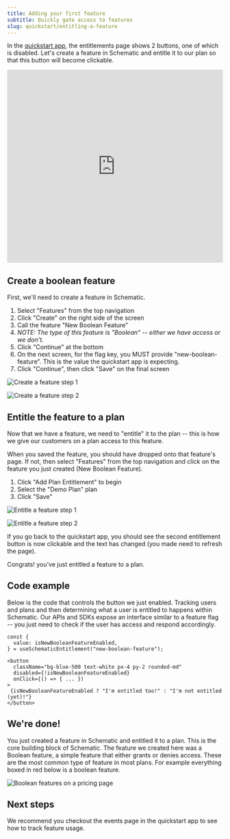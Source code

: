 ```yaml
---
title: Adding your first feature
subtitle: Quickly gate access to features
slug: quickstart/entitling-a-feature
---
```


In the [quickstart app](https://github.com/schematichq/schematic-quickstart), the entitlements page shows 2 buttons, one of which is disabled. Let's create a feature in Schematic and entitle it to our plan so that this button will become clickable. 

<iframe
  width="100%"
  height="450px"
  src="https://www.youtube.com/embed/NvLMCfx_bPs?si=4zqLsbgYJLtF5Of_"
  frameborder="0"
  allow="accelerometer; autoplay; clipboard-write; encrypted-media; gyroscope; picture-in-picture; web-share"
  referrerpolicy="strict-origin-when-cross-origin"
  allowfullscreen
></iframe>

## Create a boolean feature

First, we'll need to create a feature in Schematic. 

1. Select "Features" from the top navigation
2. Click "Create" on the right side of the screen
3. Call the feature "New Boolean Feature"
4. *NOTE: The type of this feature is "Boolean"  -- either we have access or we don't.*
5. Click "Continue" at the bottom
6. On the next screen, for the flag key, you MUST provide "new-boolean-feature". This is the value the quickstart app is expecting. 
7. Click "Continue", then click "Save" on the final screen

![Create a feature step 1](../../assets/images/quickstart/quickstart-entitle-feature-1.png)

![Create a feature step 2](../../assets/images/quickstart/quickstart-entitle-feature-2.png)

## Entitle the feature to a plan

Now that we have a feature, we need to "entitle" it to the plan -- this is how we give our customers on a plan access to this feature. 

When you saved the feature, you should have dropped onto that feature's page. If not, then select "Features" from the top navigation and click on the feature you just created (New Boolean Feature).

1. Click "Add Plan Entitlement" to begin
2. Select the "Demo Plan" plan
3. Click "Save"

![Entitle a feature step 1](../../assets/images/quickstart/quickstart-entitle-feature-3.png)

![Entitle a feature step 2](../../assets/images/quickstart/quickstart-entitle-feature-4.png)

If you go back to the quickstart app, you should see the second entitlement button is now clickable and the text has changed (you made need to refresh the page). 

Congrats! you've just entitled a feature to a plan.

## Code example

Below is the code that controls the button we just enabled. Tracking users and plans and then determining what a user is entitled to happens within Schematic. Our APIs and SDKs expose an interface similar to a feature flag -- you just need to check if the user has access and respond accordingly.

```
const {
  value: isNewBooleanFeatureEnabled,
} = useSchematicEntitlement("new-boolean-feature");

<button 
  className="bg-blue-500 text-white px-4 py-2 rounded-md"
  disabled={!isNewBooleanFeatureEnabled}
  onClick={() => { ... })
>
 {isNewBooleanFeatureEnabled ? "I'm entitled too!" : "I'm not entitled (yet)!"}
</button>
```

## We're done!

You just created a feature in Schematic and entitled it to a plan. This is the core building block of Schematic. The feature we created here was a Boolean feature, a simple feature that either grants or denies access. These are the most common type of feature in most plans. For example everything boxed in red below is a boolean feature.

![Boolean features on a pricing page](../../assets/images/quickstart/quickstart-entitle-feature-5.png)

## Next steps

We recommend you checkout the events page in the quickstart app to see how to track feature usage.
